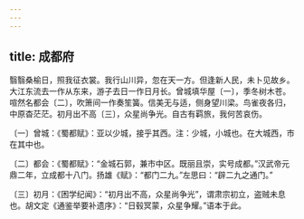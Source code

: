 ```yaml
---
---
---
```

title: 成都府
---




翳翳桑榆日，照我征衣裳。我行山川异，忽在天一方。但逢新人民，未卜见故乡。大江东流去一作从东来，游子去日一作日月长。曾城填华屋〔一〕，季冬树木苍。喧然名都会〔二〕，吹箫间一作奏笙簧。信美无与适，侧身望川梁。鸟雀夜各归，中原杳茫茫。初月出不高〔三〕，众星尚争光。自古有羁旅，我何苦哀伤。

〔一〕曾城：《蜀都赋》：亚以少城，接乎其西。注：少城，小城也。在大城西，市在其中也。

〔二〕都会：《蜀都赋》：“金城石郭，兼市中区。既丽且崇，实号成都。”汉武帝元鼎二年，立成都十八门。扬雄《赋》：“都门二九。”左思曰：“辟二九之通门。”

〔三〕初月：《困学纪闻》：“初月出不高，众星尚争光”，谓肃宗初立，盗贼未息也。胡文定《通鉴举要补遗序》：“日毂冥蒙，众星争耀。”语本于此。